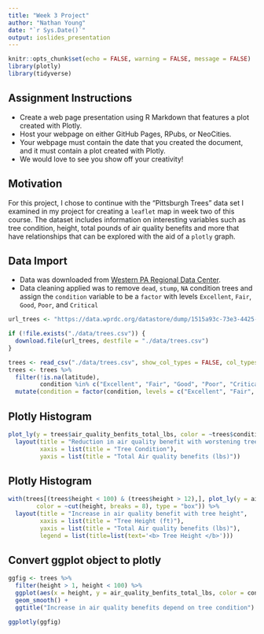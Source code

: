 ```yaml
---
title: "Week 3 Project"
author: "Nathan Young"
date: "`r Sys.Date()`"
output: ioslides_presentation
---
```


```r
knitr::opts_chunk$set(echo = FALSE, warning = FALSE, message = FALSE)
library(plotly)
library(tidyverse)
```

## Assignment Instructions  
* Create a web page presentation using R Markdown that features a plot created with Plotly. 
* Host your webpage on either GitHub Pages, RPubs, or NeoCities. 
* Your webpage must contain the date that you created the document, and it must contain a plot created with Plotly. 
* We would love to see you show off your creativity! 

## Motivation  
For this project, I chose to continue with the "Pittsburgh Trees" data set I examined in my project for creating a `leaflet` map in week two of this course. The dataset includes information on interesting variables such as tree condition, height, total pounds of air quality benefits and more that have relationships that can be explored with the aid of a `plotly` graph. 

## Data Import
* Data was downloaded from [Western PA Regional Data Center](https://data.wprdc.org/dataset/city-trees). 
* Data cleaning applied was to remove `dead`, `stump`, `NA` condition trees and assign the `condition` variable to be a `factor` with levels `Excellent`, `Fair`, `Good`, `Poor`, and `Critical`

```r
url_trees <- "https://data.wprdc.org/datastore/dump/1515a93c-73e3-4425-9b35-1cd11b2196da"

if (!file.exists("./data/trees.csv")) {
  download.file(url_trees, destfile = "./data/trees.csv")
}

trees <- read_csv("./data/trees.csv", show_col_types = FALSE, col_types = cols("address_number" = 'c')) 
trees <- trees %>%
  filter(!is.na(latitude), 
         condition %in% c("Excellent", "Fair", "Good", "Poor", "Critical")) %>%
  mutate(condition = factor(condition, levels = c("Excellent", "Fair", "Good", "Poor", "Critical")))
```

## Plotly Histogram

```r
plot_ly(y = trees$air_quality_benfits_total_lbs, color = ~trees$condition, type = "box") %>%
  layout(title = "Reduction in air quality benefit with worstening tree condition", 
         xaxis = list(title = "Tree Condition"), 
         yaxis = list(title = "Total Air quality benefits (lbs)"))
```

## Plotly Histogram

```r
with(trees[(trees$height < 100) & (trees$height > 12),], plot_ly(y = air_quality_benfits_total_lbs, 
        color = ~cut(height, breaks = 8), type = "box")) %>%
  layout(title = "Increase in air quality benefit with tree height", 
         xaxis = list(title = "Tree Height (ft)"), 
         yaxis = list(title = "Total Air quality benefits (lbs)"), 
         legend = list(title=list(text='<b> Tree Height </b>')))
```

## Convert ggplot object to plotly  

```r
ggfig <- trees %>%
  filter(height > 1, height < 100) %>%
  ggplot(aes(x = height, y = air_quality_benfits_total_lbs, color = condition)) +
  geom_smooth() + 
  ggtitle("Increase in air quality benefits depend on tree condition")

ggplotly(ggfig)
```


